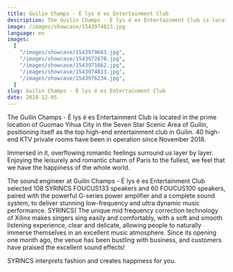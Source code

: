 ```yaml
---
title: Guilin Champs - É lys é es Entertainment Club
description: The Guilin Champs - É lys é es Entertainment Club is located in the prime location of Guomao Yihua City in the Seven Star Scenic Area of Guilin, positioning itself as the top high-end entertainment club in Guilin. 40 high-end KTV rooms have been in operation since November 2018.
image: /images/showcase/1543974813.jpg
language: en
images:
  [
    "/images/showcase/1543979663.jpg",
    "/images/showcase/1543972870.jpg",
    "/images/showcase/1543971662.jpg",
    "/images/showcase/1543974813.jpg",
    "/images/showcase/1543976234.jpg",
  ]
slug: Guilin Champs - É lys é es Entertainment Club
date: 2018-12-05
---
```


The Guilin Champs - É lys é es Entertainment Club is located in the prime location of Guomao Yihua City in the Seven Star Scenic Area of Guilin, positioning itself as the top high-end entertainment club in Guilin. 40 high-end KTV private rooms have been in operation since November 2018.

Immersed in it, overflowing romantic feelings surround us layer by layer. Enjoying the leisurely and romantic charm of Paris to the fullest, we feel that we have the happiness of the whole world.

The sound engineer at Guilin Champs - É lys é es Entertainment Club selected 108 SYRINCS FOUCUS133 speakers and 60 FOUCUS100 speakers, paired with the powerful G-series power amplifier and a complete sound system, to deliver stunning low-frequency and ultra dynamic music performance. SYRINCS( The unique mid frequency correction technology of Xilinx makes singers sing easily and comfortably, with a soft and smooth listening experience, clear and delicate, allowing people to naturally immerse themselves in an excellent music atmosphere. Since its opening one month ago, the venue has been bustling with business, and customers have praised the excellent sound effects!

SYRINCS interprets fashion and creates happiness for you.

